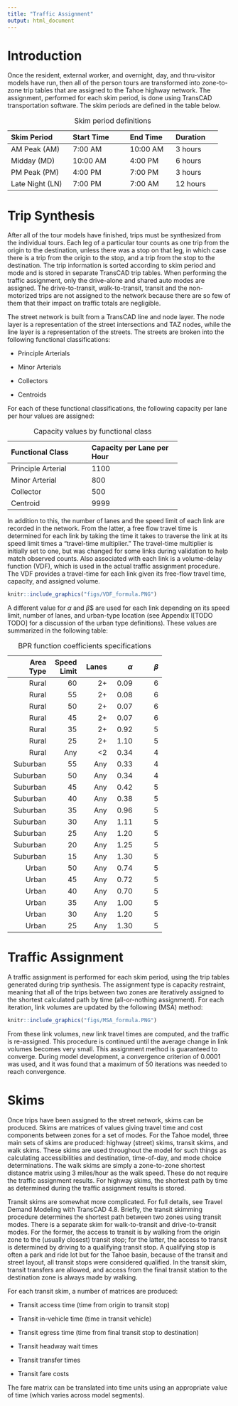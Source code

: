 ```yaml
---
title: "Traffic Assignment"
output: html_document
---
```


# Introduction

Once the resident, external worker, and overnight, day, and thru-visitor models have run, then all of the person tours are transformed into zone-to-zone trip tables that are assigned to the Tahoe highway network. The assignment, performed for each skim period, is done using TransCAD transportation software. The skim periods are defined in the table below.

-------------------------------------------------------------------
Skim                Start             End Time       Duration        
Period                 Time                                    
------------------- ----------------- -------------- ------------- 
AM Peak (AM)         7:00 AM          10:00 AM       3 hours 
 
Midday (MD)         10:00 AM          4:00 PM        6 hours 
 
PM Peak (PM)         4:00 PM          7:00 PM        3 hours 
 
Late Night (LN)      7:00 PM          7:00 AM        12 hours

----------------------------------------------------------------------------------
: Skim period definitions

# Trip Synthesis

After all of the tour models have finished, trips must be synthesized from the individual tours. Each leg of a particular tour counts as one trip from the origin to the destination, unless there was a stop on that leg, in which case there is a trip from the origin to the stop, and a trip from the stop to the destination. The trip information is sorted according to skim period and mode and is stored in separate TransCAD trip tables. When performing the traffic assignment, only the drive-alone and shared auto modes are assigned. The drive-to-transit, walk-to-transit, transit and the non-motorized trips are not assigned to the network because there are so few of them that their impact on traffic totals are negligible.

The street network is built from a TransCAD line and node layer. The node layer is a representation of the street intersections and TAZ nodes, while the line layer is a representation of the streets. The streets are broken into the following functional classifications:

* Principle Arterials

* Minor Arterials

* Collectors

* Centroids

For each of these functional classifications, the following capacity per lane per hour values are assigned:

------------------------------------------------------
Functional Class          Capacity per Lane per Hour  
------------------------- ----------------------------
Principle Arterial              1100                  
                                                      
Minor Arterial 		            800                   
                                                      
Collector 			            500                   
                                                      
Centroid 			            9999                  
------------------------------------------------------
: Capacity values by functional class

In addition to this, the number of lanes and the speed limit of each link are recorded in the network. From the latter, a free flow travel time is determined for each link by taking the time it takes to traverse the link at its speed limit times a "travel-time multiplier." The travel-time multiplier is initially set to one, but was changed for some links during validation to help match observed counts. Also associated with each link is a volume-delay function (VDF), which is used in the actual traffic assignment procedure. The VDF provides a travel-time for each link given its free-flow travel time, capacity, and assigned volume.


```r
knitr::include_graphics("figs/VDF_formula.PNG")
```

A different value for $\alpha$ and $\beta$$ are used for each link depending on its speed limit, number of lanes, and urban-type location (see Appendix I[TODO TODO] for a discussion of the urban type definitions). These values are summarized in the following table:

------------------------------------------------
 Area Type  Speed     Lanes   $\alpha$   $\beta$
			Limit		  
---------- ------ --------- ---------- ---------
Rural      60          2+       0.09      6

Rural      55          2+       0.08      6

Rural      50          2+       0.07      6

Rural      45          2+       0.07      6

Rural      35          2+       0.92      5

Rural      25          2+       1.10      5

Rural      Any         <2       0.34      4

Suburban   55         Any       0.33      4

Suburban   50         Any       0.34      4

Suburban   45         Any       0.42      5

Suburban   40         Any       0.38      5

Suburban   35         Any       0.96      5

Suburban   30         Any       1.11      5

Suburban   25         Any       1.20      5

Suburban   20         Any       1.25      5

Suburban   15         Any       1.30      5

Urban      50         Any       0.74      5

Urban      45         Any       0.72      5

Urban      40         Any       0.70      5

Urban      35         Any       1.00      5

Urban      30         Any       1.20      5

Urban      25         Any       1.30      5
---------------------------------------------------
: BPR function coefficients specifications


# Traffic Assignment

A traffic assignment is performed for each skim period, using the trip tables generated during trip synthesis. The assignment type is capacity restraint, meaning that all of the trips between two zones are iteratively assigned to the shortest calculated path by time (all-or-nothing assignment). For each iteration, link volumes are updated by the following (MSA) method:

```r
knitr::include_graphics("figs/MSA_formula.PNG")
```

From these link volumes, new link travel times are computed, and the traffic is re-assigned. This procedure is continued until the average change in link volumes becomes very small. This assignment method is guaranteed to converge. During model development, a convergence criterion of 0.0001 was used, and it was found that a maximum of 50 iterations was needed to reach convergence.


# Skims

Once trips have been assigned to the street network, skims can be produced. Skims are matrices of values giving travel time and cost components between zones for a set of modes. For the Tahoe model, three main sets of skims are produced: highway (street) skims, transit skims, and walk skims. These skims are used throughout the model for such things as calculating accessibilities and destination, time-of-day, and mode choice determinations. The walk skims are simply a zone-to-zone shortest distance matrix using 3 miles/hour as the walk speed. These do not require the traffic assignment results. For highway skims, the shortest path by time as determined during the traffic assignment results is stored.

Transit skims are somewhat more complicated. For full details, see Travel Demand Modeling with TransCAD 4.8. Briefly, the transit skimming procedure determines the shortest path between two zones using transit modes. There is a separate skim for walk-to-transit and drive-to-transit modes. For the former, the access to transit is by walking from the origin zone to the (usually closest) transit stop; for the latter, the access to transit is determined by driving to a qualifying transit stop. A qualifying stop is often a park and ride lot but for the Tahoe basin, because of the transit and street layout, all transit stops were considered qualified. In the transit skim, transit transfers are allowed, and access from the final transit station to the destination zone is always made by walking.

For each transit skim, a number of matrices are produced:

* Transit access time (time from origin to transit stop)

* Transit in-vehicle time (time in transit vehicle)

* Transit egress time (time from final transit stop to destination)

* Transit headway wait times

* Transit transfer times

* Transit fare costs

The fare matrix can be translated into time units using an appropriate value of time (which varies across model segments).
